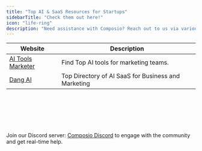 ```yaml
---
title: "Top AI & SaaS Resources for Startups"
sidebarTitle: "Check them out here!"
icon: "life-ring"
description: "Need assistance with Composio? Reach out to us via various channels"
---
```


| Website | Description                           |
| -------- | ------------------------------------- |
| <a href="https://aitoolsmarketer.com/ref=composio">AI Tools Marketer</a> | Find Top AI tools for marketing teams.|
| <a href="https://dang.ai/"> Dang AI </a> | Top Directory of AI SaaS for Business and Marketing

<br />
<br />
<br />
<br />
<br />

Join our Discord server: [Composio Discord](https://discord.gg/XMa3eWKkH8) to engage with the community and get real-time help.
